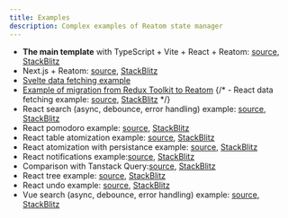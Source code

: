 ```yaml
---
title: Examples
description: Complex examples of Reatom state manager
---
```


- **The main template** with TypeScript + Vite + React + Reatom: [source](https://github.com/artalar/reatom-react-ts), [StackBlitz](https://stackblitz.com/github/artalar/reatom-react-ts)
- Next.js + Reatom: [source](https://github.com/artalar/reatom/tree/v3/examples/nextjs), [StackBlitz](https://stackblitz.com/github/artalar/reatom/tree/v3/examples/nextjs)
- [Svelte data fetching example](https://svelte.dev/repl/0613e23e6aa74246afad6d726d6c5a33?version=3.55.0)
- [Example of migration from Redux Toolkit to Reatom](https://github.com/artalar/RTK-entities-basic-example/pull/1)
{/* - React data fetching example: [source](https://github.com/artalar/reatom/tree/v3/examples/react-data-fetching), [StackBlitz](https://stackblitz.com/github/artalar/reatom/tree/v3/examples/react-data-fetching) */}
- React search (async, debounce, error handling) example: [source](https://github.com/artalar/reatom/tree/v3/examples/react-search), [StackBlitz](https://stackblitz.com/github/artalar/reatom/tree/v3/examples/react-search)
- React pomodoro example: [source](https://github.com/artalar/reatom/tree/v3/examples/react-pomodoro), [StackBlitz](https://stackblitz.com/github/artalar/reatom/tree/v3/examples/react-pomodoro)
- React table atomization example: [source](https://github.com/artalar/reatom/tree/v3/examples/react-table-atomization), [StackBlitz](https://stackblitz.com/github/artalar/reatom/tree/v3/examples/react-table-atomization)
- React atomization with persistance example: [source](https://github.com/artalar/reatom/tree/v3/examples/react-atomization-persistance), [StackBlitz](https://stackblitz.com/github/artalar/reatom/tree/v3/examples/react-atomization-persistance)
- React notifications example:[source](https://github.com/artalar/reatom/tree/v3/examples/react-notifications), [StackBlitz](https://stackblitz.com/github/artalar/reatom/tree/v3/examples/react-notifications)
- Comparison with Tanstack Query:[source](https://github.com/artalar/reatom/tree/v3/examples/tanstack-vs-reatom), [StackBlitz](https://stackblitz.com/github/artalar/reatom/tree/v3/examples/tanstack-vs-reatom)
- React tree example: [source](https://github.com/artalar/reatom/tree/v3/examples/react-tree), [StackBlitz](https://stackblitz.com/github/artalar/reatom/tree/v3/examples/react-tree)
- React undo example: [source](https://github.com/artalar/reatom/tree/v3/examples/react-undo), [StackBlitz](https://stackblitz.com/github/artalar/reatom/tree/v3/examples/react-undo)
- Vue search (async, debounce, error handling) example: [source](https://github.com/artalar/reatom/tree/v3/examples/vue-search), [StackBlitz](https://stackblitz.com/github/artalar/reatom/tree/v3/examples/vue-search)